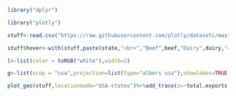 ```r
library("dplyr")

library("plotly")

stuff<-read.csv("https://raw.githubusercontent.com/plotly/datasets/master/2011_us_ag_exports.csv")

stuff$hover<-with(stuff,paste(state,"<br>","Beef",beef,"Dairy",dairy,"<br>","Fruits",total.fruits,"Veggies",total.veggies,"<br>","wheat",wheat,"Corn",corn))

l<-list(color = toRGB("white"),width=2)

g<-list(scop = "usa",projection=list(type="albers usa"),showlakes=TRUE,lakecolor=toRGB("white"))

plot_geo(stuff,locationmode="USA-states")%>%add_trace(z=~total.exports,text=~hover,locations=~code,color=~total.exports,colors="Purples")%>%colorbar(title="Millions USD")%>%layout(title="2011 US Agriculture Exports by State<br>(Hover for breakdown)",geo=g)

```

